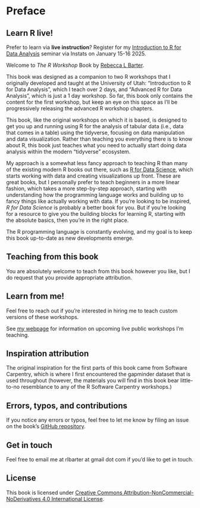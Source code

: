 # Preface {.unnumbered}


:::{.callout-tip}
## Learn R live!

Prefer to learn via **live instruction**? Register for my [Introduction to R for Data Analysis](https://instats.org/seminar/introduction-to-r-for-data-analysis-2014) seminar via Instats on January 15-16 2025.
:::

Welcome to *The R Workshop* Book by [Rebecca L Barter](https://www.rebeccabarter.com). 

This book was designed as a companion to two R workshops that I originally developed and taught at the University of Utah: "Introduction to R for Data Analysis", which I teach over 2 days, and "Advanced R for Data Analysis", which is just a 1 day workshop. So far, this book only contains the content for the first workshop, but keep an eye on this space as I'll be progressively releasing the advanced R workshop chapters.

This book, like the original workshops on which it is based, is designed to get you up and running using R for the analysis of tabular data (i.e., data that comes in a table) using the tidyverse, focusing on data manipulation and data visualization. Rather than teaching you everything there is to know about R, this book just teaches what you need to actually start doing data analysis within the modern "tidyverse" ecosystem.

My approach is a somewhat less fancy approach to teaching R than many of the existing modern R books out there, such as [R for Data Science](https://r4ds.hadley.nz/), which starts working with data and creating visualizations up front. These are great books, but I personally prefer to teach beginners in a more linear fashion, which takes a more step-by-step approach, starting with understanding how the programming language works and building up to fancy things like actually working with data. If you're looking to be inspired, *R for Data Science* is probably a better book for you. But if you're looking for a resource to give you the building blocks for learning R, starting with the absolute basics, then you're in the right place.

The R programming language is constantly evolving, and my goal is to keep this book up-to-date as new developments emerge.


## Teaching from this book

You are absolutely welcome to teach from this book however you like, but I do request that you provide appropriate attribution.



## Learn from me!

Feel free to reach out if you're interested in hiring me to teach custom versions of these workshops. 

See [my webpage](https://rebeccabarter.com/consulting) for information on upcoming live public workshops I'm teaching.




## Inspiration attribution


The original inspiration for the first parts of this book came from Software Carpentry, which is where I first encountered the gapminder dataset that is used throughout (however, the materials you will find in this book bear little-to-no resemblance to any of the R Software Carpentry workshops.)


## Errors, typos, and contributions

If you notice any errors or typos, feel free to let me know by filing an issue on the book's [GitHub repository](https://github.com/rlbarter/r-workshop-book).

## Get in touch

Feel free to email me at rlbarter at gmail dot com if you'd like to get in touch.

## License

This book is licensed under [Creative Commons Attribution-NonCommercial-NoDerivatives 4.0 International License](https://creativecommons.org/licenses/by-nc-nd/4.0/).